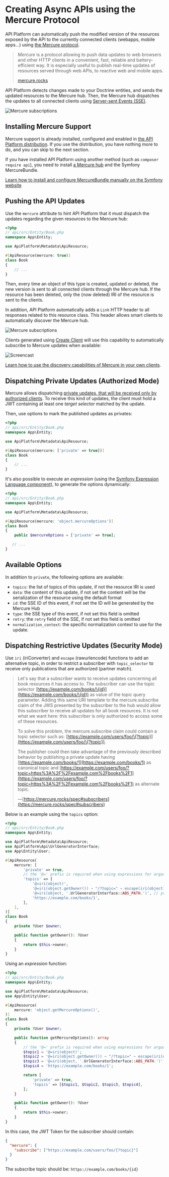 # Creating Async APIs using the Mercure Protocol

API Platform can automatically push the modified version of the resources exposed by the API to the currently connected clients (webapps, mobile apps...) using [the Mercure protocol](https://mercure.rocks).

> _Mercure_ is a protocol allowing to push data updates to web browsers and other HTTP clients in a convenient, fast, reliable and battery-efficient way. It is especially useful to publish real-time updates of resources served through web APIs, to reactive web and mobile apps.
>
> [mercure.rocks](https://mercure.rocks)

API Platform detects changes made to your Doctrine entities, and sends the updated resources to the Mercure hub.
Then, the Mercure hub dispatches the updates to all connected clients using [Server-sent Events (SSE)](https://developer.mozilla.org/en-US/docs/Web/API/Server-sent_events).

![Mercure subscriptions](/images/mercure-subscriptions.png)

## Installing Mercure Support

Mercure support is already installed, configured and enabled in [the API Platform distribution](https://github.com/api-platform/api-platform).
If you use the distribution, you have nothing more to do, and you can skip to the next section.

If you have installed API Platform using another method (such as `composer require api`), you need to install [a Mercure hub](https://mercure.rocks/docs/getting-started) and the Symfony MercureBundle.

[Learn how to install and configure MercureBundle manually on the Symfony website](https://symfony.com/doc/current/mercure.html)

## Pushing the API Updates

Use the `mercure` attribute to hint API Platform that it must dispatch the updates regarding the given resources to the Mercure hub:

```php
<?php
// api/src/Entity/Book.php
namespace App\Entity;

use ApiPlatform\Metadata\ApiResource;

#[ApiResource(mercure: true)]
class Book
{
    // ...
}
```

Then, every time an object of this type is created, updated or deleted, the new version is sent to all connected clients through the Mercure hub.
If the resource has been deleted, only the (now deleted) IRI of the resource is sent to the clients.

In addition, API Platform automatically adds a `Link` HTTP header to all responses related to this resource class.
This header allows smart clients to automatically discover the Mercure hub.

![Mercure subscriptions](/images/mercure-discovery.png)

Clients generated using [Create Client](../create-client/index.md) will use this capability to automatically subscribe to Mercure updates when available:

![Screencast](../create-client/images/create-client-demo.gif)

[Learn how to use the discovery capabilities of Mercure in your own clients](https://mercure.rocks/docs/ecosystem/awesome).

## Dispatching Private Updates (Authorized Mode)

Mercure allows dispatching [private updates, that will be received only by authorized clients](https://mercure.rocks/spec#authorization).
To receive this kind of updates, the client must hold a JWT containing at least one _target selector_ matched by the update.

Then, use options to mark the published updates as privates:

```php
<?php
// api/src/Entity/Book.php
namespace App\Entity;

use ApiPlatform\Metadata\ApiResource;

#[ApiResource(mercure: ['private' => true])]
class Book
{
    // ...
}
```

It's also possible to execute an _expression_ (using the [Symfony Expression Language component](https://symfony.com/doc/current/components/expression_language.html)), to generate the options dynamically:

```php
<?php
// api/src/Entity/Book.php
namespace App\Entity;

use ApiPlatform\Metadata\ApiResource;

#[ApiResource(mercure: 'object.mercureOptions')]
class Book
{
    public $mercureOptions = ['private' => true];

   // ...
}
```

## Available Options

In addition to `private`, the following options are available:

- `topics`: the list of topics of this update, if not the resource IRI is used
- `data`: the content of this update, if not set the content will be the serialization of the resource using the default format
- `id`: the SSE ID of this event, if not set the ID will be generated by the Mercure Hub
- `type`: the SSE type of this event, if not set this field is omitted
- `retry`: the `retry` field of the SSE, if not set this field is omitted
- `normalization_context`: the specific normalization context to use for the update.

## Dispatching Restrictive Updates (Security Mode)

Use `iri` (iriConverter) and `escape` (rawurlencode) functions to add an alternative topic, in order to restrict a subscriber with `topic_selector` to receive only publications that are authorized (partner match).

> Let's say that a subscriber wants to receive updates concerning all book resources it has access to. The subscriber can use the topic selector [https://example.com/books/\{id}](https://example.com/books/\{id}) as value of the topic query parameter.
> Adding this same URI template to the mercure.subscribe claim of the JWS presented by the subscriber to the hub would allow this subscriber to receive all updates for all book resources. It is not what we want here: this subscriber is only authorized to access some of these resources.
>
> To solve this problem, the mercure.subscribe claim could contain a topic selector such as: [https://example.com/users/foo/\{?topic}](https://example.com/users/foo/\{?topic}).
>
> The publisher could then take advantage of the previously described behavior by publishing a private update having [https://example.com/books/1](https://example.com/books/1) as canonical topic and [https://example.com/users/foo/?topic=https%3A%2F%2Fexample.com%2Fbooks%2F1](https://example.com/users/foo/?topic=https%3A%2F%2Fexample.com%2Fbooks%2F1) as alternate topic.
>
> —[https://mercure.rocks/spec#subscribers](https://mercure.rocks/spec#subscribers)

Below is an example using the `topics` option:

```php
<?php
// api/src/Entity/Book.php
namespace App\Entity;

use ApiPlatform\Metadata\ApiResource;
use ApiPlatform\Api\UrlGeneratorInterface;
use App\Entity\User;

#[ApiResource(
    mercure: [
        'private' => true,
        // the '@=' prefix is required when using expressions for arguments in topics
        'topics' => [
            '@=iri(object)',
            '@=iri(object.getOwner()) ~ "/?topic=" ~ escape(iri(object))',
            '@=iri(object, '.UrlGeneratorInterface::ABS_PATH.')', // you can also change the reference type
            'https://example.com/books/1',
        ],
    ],
)]
class Book
{
    private ?User $owner;

    public function getOwner(): ?User
    {
        return $this->owner;
    }
}
```

Using an _expression_ function:

```php
<?php
// api/src/Entity/Book.php
namespace App\Entity;

use ApiPlatform\Metadata\ApiResource;
use App\Entity\User;

#[ApiResource(
    mercure: 'object.getMercureOptions()',
)]
class Book
{
    private ?User $owner;

    public function getMercureOptions(): array
    {
        // the '@=' prefix is required when using expressions for arguments in topics
        $topic1 = '@=iri(object)';
        $topic2 = '@=iri(object.getOwner()) ~ "/?topic=" ~ escape(iri(object))';
        $topic3 = '@=iri(object, '.UrlGeneratorInterface::ABS_PATH.')'; // you can also change the reference type
        $topic4 = 'https://example.com/books/1';

        return [
            'private' => true,
            'topics' => [$topic1, $topic2, $topic3, $topic4],
        ];
    }

    public function getOwner(): ?User
    {
        return $this->owner;
    }
}
```

In this case, the JWT Token for the subscriber should contain:

```json
{
  "mercure": {
    "subscribe": ["https://example.com/users/foo/{?topic}"]
  }
}
```

The subscribe topic should be: `https://example.com/books/{id}`
